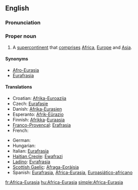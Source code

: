 {{wikipedia}}
==English==

===Pronunciation===
{{a|US}} {{IPA|/ˈæf.rɪk.ə.jʊrˈeɪ.ʒə/}}

===Proper noun===
{{en-proper noun|sg=[[Africa]]-[[Eurasia]]}}

# A [[supercontinent]] that [[comprise|comprises]] [[Africa]], [[Europe]] and [[Asia]].

====Synonyms====
* [[Afro-Eurasia]]
* [[Eurafrasia]]

====Translations====
{{trans-top|supercontinent}}
* Croatian: [[Afrika-Euroazija]]
* Czech: [[Eurafasie]]
* Danish: [[Afrika-Eurasien]]
* Esperanto: [[Afrik-Eŭrazio]]
* Finnish: [[Afrikka]]-[[Euraasia]]
* [[Franco-Provençal]]: [[Erafrasia]]
* French: {{t+|fr|Eurafrasie}}
{{trans-mid}}
* German: {{t+|de|Afrika-Eurasien}}
* Hungarian: {{t+|hu|Afro-Eurázsia}}
* Italian: [[Eurafrasia]]
* [[Haitian Creole]]: [[Ewafrazi]]
* [[Ladino]]: [[Evrafrasia]]
* [[Scottish Gaelic]]: [[Afraga-Eoràisia]]
* Spanish: [[Eurafrasia]], [[África-Eurasia]], [[Euroasiático-africano]]
{{trans-bottom}}
{{rfc-auto}}
[[fr:Africa-Eurasia]]
[[hu:Africa-Eurasia]]
[[simple:Africa-Eurasia]]